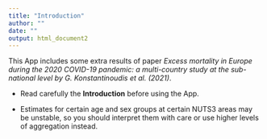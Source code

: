 ```yaml
---
title: "Introduction"
author: ""
date: ""
output: html_document2
---
```



This App includes some extra results of paper *Excess mortality in Europe during the 2020 COVID-19 pandemic: a multi-country study at the sub-national level by G. Konstantinoudis et al. (2021)*. 

* Read carefully the **Introduction** before using the App.

* Estimates for certain age and sex groups at certain NUTS3 areas may be unstable, so you should interpret them with care or use higher levels of aggregation instead.


